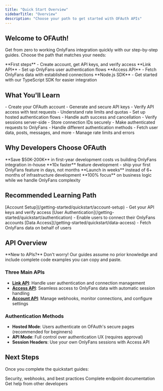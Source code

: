 ```yaml
---
title: "Quick Start Overview"
sidebarTitle: "Overview"
description: "Choose your path to get started with OFAuth APIs"
---
```


## Welcome to OFAuth!

Get from zero to working OnlyFans integration quickly with our step-by-step
guides. Choose the path that matches your needs:

<CardGroup cols={2}>
	<Card title="Account Setup" icon="user" href="/getting-started/quickstart/account-setup">
		**First steps** - Create account, get API keys, and verify access
	</Card>
	<Card
		title="User Authentication"
		icon="key"
		href="/getting-started/quickstart/authentication"
	>
		**Link API** - Set up OnlyFans user authentication flows
	</Card>
	<Card title="Data Access" icon="database" href="/getting-started/quickstart/data-access">
		**Access API** - Fetch OnlyFans data with established connections
	</Card>
	<Card title="OnlyFans SDK" icon="code" href="/sdk">
		**Node.js SDK** - Get started with our TypeScript SDK for easier integration
	</Card>
</CardGroup>

## What You'll Learn

<AccordionGroup>

<Accordion title="Account Setup & API Keys">
	- Create your OFAuth account - Generate and secure API keys - Verify API
	access with test requests - Understand rate limits and quotas
</Accordion>

<Accordion title="User Authentication (Link API)">
	- Set up hosted authentication flows - Handle auth success and cancellation -
	Verify sessions server-side - Store connection IDs securely
</Accordion>

<Accordion title="Data Access (Access API)">
	- Make authenticated requests to OnlyFans - Handle different authentication
	methods - Fetch user data, posts, messages, and more - Manage rate limits and
	errors
</Accordion>

</AccordionGroup>

## Why Developers Choose OFAuth

<CardGroup cols={2}>
  <Card title="Development Cost Savings" icon="piggy-bank">
    **Save $50K-200K** in first-year development costs vs building OnlyFans integration in-house
  </Card>
  <Card title="Shipping Velocity" icon="zap">
    **10x faster** feature development - ship your first OnlyFans feature in days, not months
  </Card>
  <Card title="Time to Market" icon="clock">
    **Launch in weeks** instead of 6+ months of infrastructure development
  </Card>
  <Card title="Infrastructure Focus" icon="server">
    **100% focus** on business logic while we handle OnlyFans complexity
  </Card>
</CardGroup>

## Recommended Learning Path

<Steps>
	<Step title="Start Here">
		[Account Setup](/getting-started/quickstart/account-setup) - Get your API keys and verify
		access
	</Step>
	<Step title="Authentication">
		[User Authentication](/getting-started/quickstart/authentication) - Enable users to connect
		their OnlyFans accounts
	</Step>
	<Step title="Data Access">
		[Data Access](/getting-started/quickstart/data-access) - Fetch OnlyFans data on behalf of
		users
	</Step>

</Steps>

## API Overview

<Info>
	**New to APIs?** Don't worry! Our guides assume no prior knowledge and include
	complete code examples you can copy and paste.
</Info>

### Three Main APIs

- **[Link API](/guides/link/overview)**: Handle user authentication and
  connection management
- **[Access API](/guides/access)**: Seamless access to OnlyFans data with
  automatic session handling
- **[Account API](/guides/account)**: Manage webhooks, monitor connections, and
  configure settings

### Authentication Methods

- **Hosted Mode**: Users authenticate on OFAuth's secure pages (recommended for
  beginners)
- **API Mode**: Full control over authentication UX (requires approval)
- **Session Headers**: Use your own OnlyFans sessions with Access API

## Next Steps

Once you complete the quickstart guides:

<CardGroup cols={3}>
	<Card title="Production Guide" icon="shield" href="/guides/production">
		Security, webhooks, and best practices
	</Card>
	<Card title="API Reference" icon="book" href="/api-reference/overview">
		Complete endpoint documentation
	</Card>
	<Card
		title="Discord Community"
		icon="discord"
		href="https://discord.gg/ofauth"
	>
		Get help from other developers
	</Card>
</CardGroup>
